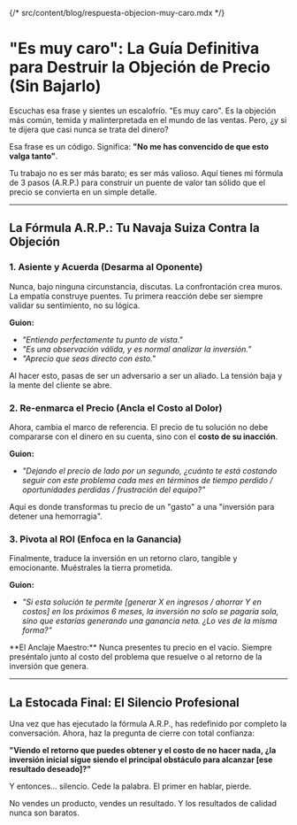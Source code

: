 {/* src/content/blog/respuesta-objecion-muy-caro.mdx */}


# "Es muy caro": La Guía Definitiva para Destruir la Objeción de Precio (Sin Bajarlo)

Escuchas esa frase y sientes un escalofrío. "Es muy caro". Es la objeción más común, temida y malinterpretada en el mundo de las ventas. Pero, ¿y si te dijera que casi nunca se trata del dinero?

Esa frase es un código. Significa: **"No me has convencido de que esto valga tanto"**.

Tu trabajo no es ser más barato; es ser más valioso. Aquí tienes mi fórmula de 3 pasos (A.R.P.) para construir un puente de valor tan sólido que el precio se convierta en un simple detalle.

---

## La Fórmula A.R.P.: Tu Navaja Suiza Contra la Objeción

### 1. Asiente y Acuerda (Desarma al Oponente)
Nunca, bajo ninguna circunstancia, discutas. La confrontación crea muros. La empatía construye puentes. Tu primera reacción debe ser siempre validar su sentimiento, no su lógica.

**Guion:**
- *"Entiendo perfectamente tu punto de vista."*
- *"Es una observación válida, y es normal analizar la inversión."*
- *"Aprecio que seas directo con esto."*

Al hacer esto, pasas de ser un adversario a ser un aliado. La tensión baja y la mente del cliente se abre.

### 2. Re-enmarca el Precio (Ancla el Costo al Dolor)
Ahora, cambia el marco de referencia. El precio de tu solución no debe compararse con el dinero en su cuenta, sino con el **costo de su inacción**.

**Guion:**
- *"Dejando el precio de lado por un segundo, ¿cuánto te está costando seguir con este problema cada mes en términos de tiempo perdido / oportunidades perdidas / frustración del equipo?"*

Aquí es donde transformas tu precio de un "gasto" a una "inversión para detener una hemorragia".

### 3. Pivota al ROI (Enfoca en la Ganancia)
Finalmente, traduce la inversión en un retorno claro, tangible y emocionante. Muéstrales la tierra prometida.

**Guion:**
- *"Si esta solución te permite [generar X en ingresos / ahorrar Y en costos] en los próximos 6 meses, la inversión no solo se pagaría sola, sino que estarías generando una ganancia neta. ¿Lo ves de la misma forma?"*

<CustomImage
  src="/images/blog/muyCaro-balanza.jpg"
  alt="Una balanza de la justicia donde un pequeño lingote de oro (el precio) es superado por una pluma brillante y grande (el valor)."
  caption="Cuando el valor percibido es masivo, el precio se vuelve trivial."
/>

<InfoBox variant="success">
  **El Anclaje Maestro:** Nunca presentes tu precio en el vacío. Siempre preséntalo junto al costo del problema que resuelve o al retorno de la inversión que genera.
</InfoBox>

---

## La Estocada Final: El Silencio Profesional
Una vez que has ejecutado la fórmula A.R.P., has redefinido por completo la conversación. Ahora, haz la pregunta de cierre con total confianza:

**"Viendo el retorno que puedes obtener y el costo de no hacer nada, ¿la inversión inicial sigue siendo el principal obstáculo para alcanzar [ese resultado deseado]?"**

Y entonces... silencio. Cede la palabra. El primer en hablar, pierde.

<CustomBlockquote>
  No vendes un producto, vendes un resultado. Y los resultados de calidad nunca son baratos.
</CustomBlockquote>